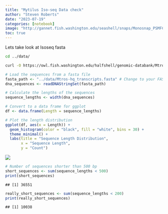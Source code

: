 ```yaml
---
title: "Mytilus Iso-seq Data check"
author: "Steven Roberts"
date: "2023-07-19"
categories: [notebook]
image: "http://gannet.fish.washington.edu/seashell/snaps/Monosnap_PSMFC-mytilus-byssus-pilot__RStudio_Server_2023-07-20_10-54-50.png"
toc: true
---
```





Lets take look at Isoseq fasta

``` bash
cd ../data/

curl -O https://owl.fish.washington.edu/halfshell/genomic-databank/Mtros-hq_transcripts.fasta
```

``` r
# Load the sequences from a fasta file
fasta_path <- "../data/Mtros-hq_transcripts.fasta" # Change to your FASTA file path
dna_sequences <- readDNAStringSet(fasta_path)

# Calculate the lengths of the sequences
sequence_lengths <- width(dna_sequences)

# Convert to a data frame for ggplot
df <- data.frame(Length = sequence_lengths)

# Plot the length distribution
ggplot(df, aes(x = Length)) + 
  geom_histogram(color = "black", fill = "white", bins = 30) +
  theme_minimal() +
  labs(title = "Sequence Length Distribution",
       x = "Sequence Length",
       y = "Count")
```

<img src="http://gannet.fish.washington.edu/seashell/snaps/Monosnap_PSMFC-mytilus-byssus-pilot__RStudio_Server_2023-07-20_10-54-50.png" style="display: block; margin: auto;" />

``` r
# Number of sequences shorter than 500 bp
short_sequences <- sum(sequence_lengths < 500)
print(short_sequences)
```

    ## [1] 36551

``` r
really_short_sequences <- sum(sequence_lengths < 200)
print(really_short_sequences)
```

    ## [1] 10038
